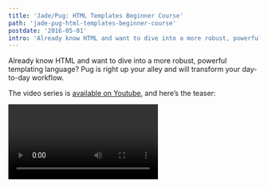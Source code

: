 ```yaml
---
title: 'Jade/Pug: HTML Templates Beginner Course'
path: 'jade-pug-html-templates-beginner-course'
postdate: '2016-05-01'
intro: 'Already know HTML and want to dive into a more robust, powerful templating language? Pug is right up your alley and will transform your day-to-day workflow.'
---
```



<IntroText>
  Already know HTML and want to dive into a more robust, powerful templating
  language? Pug is right up your alley and will transform your day-to-day
  workflow.
</IntroText>

The video series is [available on Youtube](https://www.youtube.com/playlist?list=PLHrxuCR-0CcSWiMuLf58iuIsNlP549-Sk), and here’s the teaser:

<Video>
  <iframe
    width="560"
    height="315"
    src="https://www.youtube.com/embed/JqCs1pdmf9o"
    frameborder="0"
    allow="accelerometer; autoplay; encrypted-media; gyroscope; picture-in-picture"
    allowfullscreen
  />
</Video>
